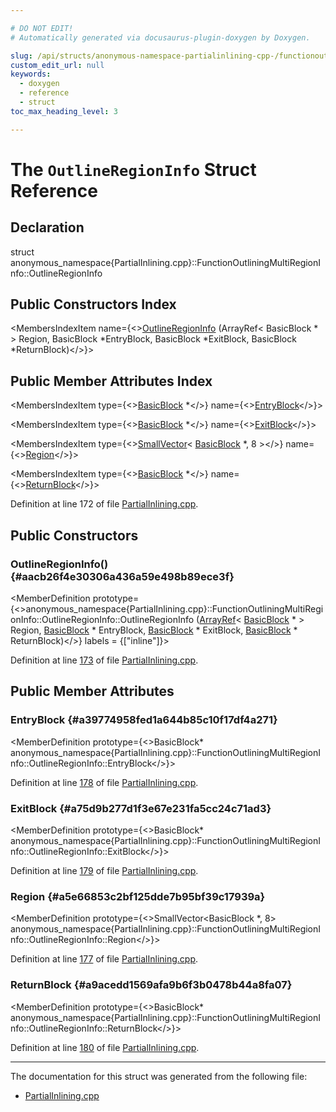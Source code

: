```yaml
---

# DO NOT EDIT!
# Automatically generated via docusaurus-plugin-doxygen by Doxygen.

slug: /api/structs/anonymous-namespace-partialinlining-cpp-/functionoutliningmultiregioninfo/outlineregioninfo
custom_edit_url: null
keywords:
  - doxygen
  - reference
  - struct
toc_max_heading_level: 3

---
```





# The `OutlineRegionInfo` Struct Reference

<DoxygenPage pluginConfig={pluginConfig}>



## Declaration

<CodeBlock>struct anonymous_namespace{PartialInlining.cpp}::FunctionOutliningMultiRegionInfo::OutlineRegionInfo</CodeBlock>

## Public Constructors Index

<MembersIndex>

<MembersIndexItem
  name={<><a href="#aacb26f4e30306a436a59e498b89ece3f">OutlineRegionInfo</a> (ArrayRef&lt; BasicBlock &#42; &gt; Region, BasicBlock &#42;EntryBlock, BasicBlock &#42;ExitBlock, BasicBlock &#42;ReturnBlock)</>}>
</MembersIndexItem>

</MembersIndex>

## Public Member Attributes Index

<MembersIndex>

<MembersIndexItem
  type={<><a href="/docs/api/classes/llvm/basicblock">BasicBlock</a> &#42;</>}
  name={<><a href="#a39774958fed1a644b85c10f17df4a271">EntryBlock</a></>}>
</MembersIndexItem>

<MembersIndexItem
  type={<><a href="/docs/api/classes/llvm/basicblock">BasicBlock</a> &#42;</>}
  name={<><a href="#a75d9b277d1f3e67e231fa5cc24c71ad3">ExitBlock</a></>}>
</MembersIndexItem>

<MembersIndexItem
  type={<><a href="/docs/api/classes/llvm/smallvector">SmallVector</a>&lt; <a href="/docs/api/classes/llvm/basicblock">BasicBlock</a> &#42;, 8 &gt;</>}
  name={<><a href="#a5e66853c2bf125dde7b95bf39c17939a">Region</a></>}>
</MembersIndexItem>

<MembersIndexItem
  type={<><a href="/docs/api/classes/llvm/basicblock">BasicBlock</a> &#42;</>}
  name={<><a href="#a9acedd1569afa9b6f3b0478b44a8fa07">ReturnBlock</a></>}>
</MembersIndexItem>

</MembersIndex>


Definition at line 172 of file <a href="/docs/api/files/lib/lib/transforms/lib/transforms/ipo/partialinlining-cpp">PartialInlining.cpp</a>.

<SectionDefinition>

## Public Constructors

### OutlineRegionInfo() {#aacb26f4e30306a436a59e498b89ece3f}

<MemberDefinition
  prototype={<>anonymous&#95;namespace&#123;PartialInlining.cpp&#125;::FunctionOutliningMultiRegionInfo::OutlineRegionInfo::OutlineRegionInfo (<a href="/docs/api/classes/llvm/arrayref">ArrayRef</a>&lt; <a href="/docs/api/classes/llvm/basicblock">BasicBlock</a> &#42; &gt; Region, <a href="/docs/api/classes/llvm/basicblock">BasicBlock</a> &#42; EntryBlock, <a href="/docs/api/classes/llvm/basicblock">BasicBlock</a> &#42; ExitBlock, <a href="/docs/api/classes/llvm/basicblock">BasicBlock</a> &#42; ReturnBlock)</>}
  labels = {["inline"]}>

Definition at line <a href="/docs/api/files/lib/lib/transforms/lib/transforms/ipo/partialinlining-cpp/#l00173">173</a> of file <a href="/docs/api/files/lib/lib/transforms/lib/transforms/ipo/partialinlining-cpp">PartialInlining.cpp</a>.
</MemberDefinition>

</SectionDefinition>

<SectionDefinition>

## Public Member Attributes

### EntryBlock {#a39774958fed1a644b85c10f17df4a271}

<MemberDefinition
  prototype={<>BasicBlock&#42; anonymous&#95;namespace&#123;PartialInlining.cpp&#125;::FunctionOutliningMultiRegionInfo::OutlineRegionInfo::EntryBlock</>}>

Definition at line <a href="/docs/api/files/lib/lib/transforms/lib/transforms/ipo/partialinlining-cpp/#l00178">178</a> of file <a href="/docs/api/files/lib/lib/transforms/lib/transforms/ipo/partialinlining-cpp">PartialInlining.cpp</a>.
</MemberDefinition>

### ExitBlock {#a75d9b277d1f3e67e231fa5cc24c71ad3}

<MemberDefinition
  prototype={<>BasicBlock&#42; anonymous&#95;namespace&#123;PartialInlining.cpp&#125;::FunctionOutliningMultiRegionInfo::OutlineRegionInfo::ExitBlock</>}>

Definition at line <a href="/docs/api/files/lib/lib/transforms/lib/transforms/ipo/partialinlining-cpp/#l00179">179</a> of file <a href="/docs/api/files/lib/lib/transforms/lib/transforms/ipo/partialinlining-cpp">PartialInlining.cpp</a>.
</MemberDefinition>

### Region {#a5e66853c2bf125dde7b95bf39c17939a}

<MemberDefinition
  prototype={<>SmallVector&lt;BasicBlock &#42;, 8&gt; anonymous&#95;namespace&#123;PartialInlining.cpp&#125;::FunctionOutliningMultiRegionInfo::OutlineRegionInfo::Region</>}>

Definition at line <a href="/docs/api/files/lib/lib/transforms/lib/transforms/ipo/partialinlining-cpp/#l00177">177</a> of file <a href="/docs/api/files/lib/lib/transforms/lib/transforms/ipo/partialinlining-cpp">PartialInlining.cpp</a>.
</MemberDefinition>

### ReturnBlock {#a9acedd1569afa9b6f3b0478b44a8fa07}

<MemberDefinition
  prototype={<>BasicBlock&#42; anonymous&#95;namespace&#123;PartialInlining.cpp&#125;::FunctionOutliningMultiRegionInfo::OutlineRegionInfo::ReturnBlock</>}>

Definition at line <a href="/docs/api/files/lib/lib/transforms/lib/transforms/ipo/partialinlining-cpp/#l00180">180</a> of file <a href="/docs/api/files/lib/lib/transforms/lib/transforms/ipo/partialinlining-cpp">PartialInlining.cpp</a>.
</MemberDefinition>

</SectionDefinition>

<hr/>

The documentation for this struct was generated from the following file:

<ul>
<li><a href="/docs/api/files/lib/lib/transforms/lib/transforms/ipo/partialinlining-cpp">PartialInlining.cpp</a></li>
</ul>

</DoxygenPage>
